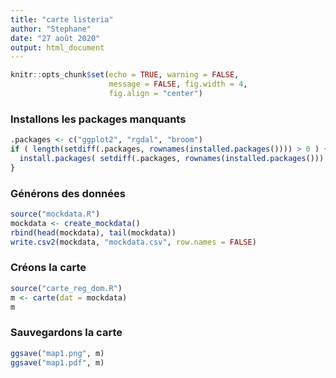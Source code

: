 ```yaml
---
title: "carte listeria"
author: "Stephane"
date: "27 août 2020"
output: html_document
---
```


```r
knitr::opts_chunk$set(echo = TRUE, warning = FALSE, 
                      message = FALSE, fig.width = 4, 
                      fig.align = "center")
```

### Installons les packages manquants
```r
.packages <- c("ggplot2", "rgdal", "broom")
if ( length(setdiff(.packages, rownames(installed.packages()))) > 0 ) {
  install.packages( setdiff(.packages, rownames(installed.packages())) )  
}
```

### Générons des données
```r
source("mockdata.R")
mockdata <- create_mockdata()
rbind(head(mockdata), tail(mockdata))
write.csv2(mockdata, "mockdata.csv", row.names = FALSE)
```

### Créons la carte
```r
source("carte_reg_dom.R")
m <- carte(dat = mockdata)
m
```

### Sauvegardons la carte
```r
ggsave("map1.png", m)
ggsave("map1.pdf", m)
```


